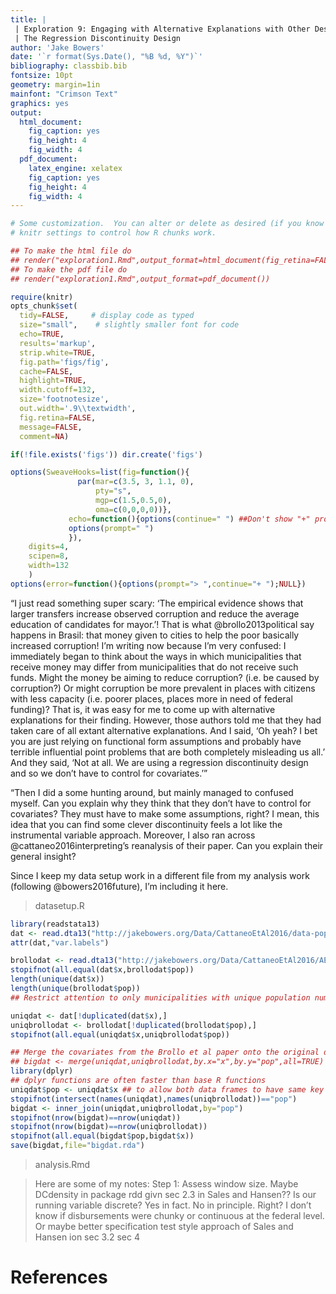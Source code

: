 ```yaml
---
title: |
 | Exploration 9: Engaging with Alternative Explanations with Other Design Strategies: 
 | The Regression Discontinuity Design
author: 'Jake Bowers'
date: '`r format(Sys.Date(), "%B %d, %Y")`'
bibliography: classbib.bib
fontsize: 10pt
geometry: margin=1in
mainfont: "Crimson Text"
graphics: yes
output:
  html_document:
    fig_caption: yes
    fig_height: 4
    fig_width: 4
  pdf_document:
    latex_engine: xelatex
    fig_caption: yes
    fig_height: 4
    fig_width: 4
---
```


<!-- Make this document using library(rmarkdown); render("exploration1.Rmd") -->
\input{mytexsymbols}


```r
# Some customization.  You can alter or delete as desired (if you know what you are doing).
# knitr settings to control how R chunks work.

## To make the html file do
## render("exploration1.Rmd",output_format=html_document(fig_retina=FALSE))
## To make the pdf file do
## render("exploration1.Rmd",output_format=pdf_document())

require(knitr)
opts_chunk$set(
  tidy=FALSE,     # display code as typed
  size="small",    # slightly smaller font for code
  echo=TRUE,
  results='markup',
  strip.white=TRUE,
  fig.path='figs/fig',
  cache=FALSE,
  highlight=TRUE,
  width.cutoff=132,
  size='footnotesize',
  out.width='.9\\textwidth',
  fig.retina=FALSE,
  message=FALSE,
  comment=NA)

if(!file.exists('figs')) dir.create('figs')

options(SweaveHooks=list(fig=function(){
			   par(mar=c(3.5, 3, 1.1, 0),
			       pty="s",
			       mgp=c(1.5,0.5,0),
			       oma=c(0,0,0,0))},
			 echo=function(){options(continue=" ") ##Don't show "+" prompts,
			 options(prompt=" ")
			 }),
	digits=4,
	scipen=8,
	width=132
	)
options(error=function(){options(prompt="> ",continue="+ ");NULL})
```


"I just read something super scary: 'The empirical evidence shows that larger
transfers increase observed corruption and reduce the average education of
candidates for mayor.'! That is what @brollo2013political say happens in
Brasil: that money given to cities to help the poor basically increased
corruption! I'm writing now because I'm very confused: I immediately began to
think about the ways in which municipalities that receive money may differ from
municipalities that do not receive such funds. Might the money be aiming to
reduce corruption? (i.e. be caused by corruption?) Or might corruption be more
prevalent in places with citizens with less capacity (i.e. poorer places,
places more in need of federal funding)? That is, it was easy for me to come up
with alternative explanations for their finding. However, those authors told me
that they had taken care of all extant alternative explanations. And I said,
'Oh yeah? I bet you are just relying on functional form assumptions and
probably have terrible influential point problems that are both completely
misleading us all.' And they said, 'Not at all. We are using a regression
discontinuity design and so we don't have to control for covariates.'"

"Then I did a some hunting around, but mainly managed to confused myself. Can you explain why they think that they don't have to control for covariates? They must have to make some assumptions, right? I mean, this idea that you can find some clever discontinuity feels a lot like the instrumental variable approach. Moreover, I also ran across @cattaneo2016interpreting's reanalysis of their paper. Can you explain their general insight? 

Since I keep my data setup work in a different file from my analysis work
(following @bowers2016future), I'm including it here.

> datasetup.R

```r
library(readstata13)
dat <- read.dta13("http://jakebowers.org/Data/CattaneoEtAl2016/data-population-example.dta", convert.factors=FALSE)
attr(dat,"var.labels")

```

```r
brollodat <- read.dta13("http://jakebowers.org/Data/CattaneoEtAl2016/AER_smallsample.dta",convert.factors=FALSE)
stopifnot(all.equal(dat$x,brollodat$pop))
length(unique(dat$x))
length(unique(brollodat$pop))
## Restrict attention to only municipalities with unique population numbers so that we can use the covariates from the Brollo et al paper.

uniqdat <- dat[!duplicated(dat$x),]
uniqbrollodat <- brollodat[!duplicated(brollodat$pop),]
stopifnot(all.equal(uniqdat$x,uniqbrollodat$pop))

## Merge the covariates from the Brollo et al paper onto the original dataset
## bigdat <- merge(uniqdat,uniqbrollodat,by.x="x",by.y="pop",all=TRUE)
library(dplyr)
## dplyr functions are often faster than base R functions
uniqdat$pop <- uniqdat$x ## to allow both data frames to have same key name
stopifnot(intersect(names(uniqdat),names(uniqbrollodat))=="pop")
bigdat <- inner_join(uniqdat,uniqbrollodat,by="pop")
stopifnot(nrow(bigdat)==nrow(uniqdat))
stopifnot(nrow(bigdat)==nrow(uniqbrollodat))
stopifnot(all.equal(bigdat$pop,bigdat$x))
save(bigdat,file="bigdat.rda")
```


> analysis.Rmd

> Here are some of my notes:  Step 1: Assess window size. Maybe DCdensity in package rdd givn sec 2.3 in Sales and Hansen?? Is our running variable discrete? Yes in fact. No in principle. Right? I don't know if disbursements were chunky or continuous at the federal level. Or maybe better specification test style approach of Sales and Hansen ion sec 3.2 sec 4 



# References

